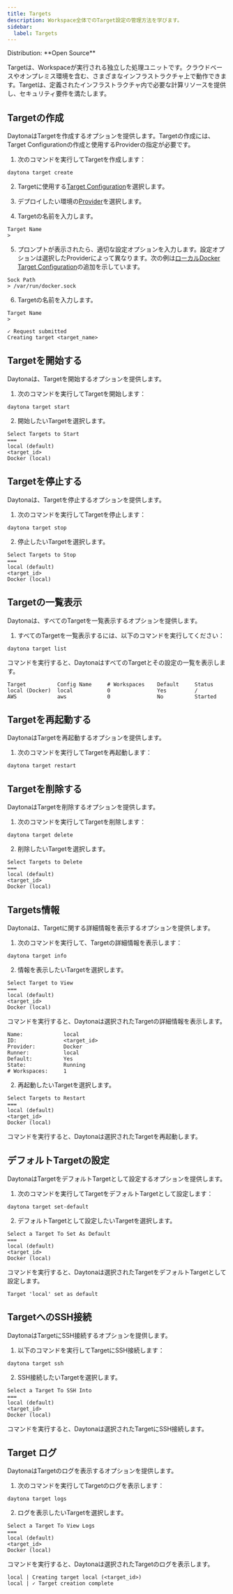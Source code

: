 ```yaml
---
title: Targets
description: Workspace全体でのTarget設定の管理方法を学びます。
sidebar:
  label: Targets
---
```



<Label>
  Distribution: **Open Source**
</Label>

Targetは、Workspaceが実行される独立した処理ユニットです。クラウドベースやオンプレミス環境を含む、さまざまなインフラストラクチャ上で動作できます。Targetは、定義されたインフラストラクチャ内で必要な計算リソースを提供し、セキュリティ要件を満たします。

## Targetの作成

DaytonaはTargetを作成するオプションを提供します。Targetの作成には、Target Configurationの作成と使用するProviderの指定が必要です。

1. 次のコマンドを実行してTargetを作成します：

```shell
daytona target create
```

2. Targetに使用する[Target Configuration](/docs/ja/configuration/target-config)を選択します。

3. デプロイしたい環境の[Provider](/docs/ja/configuration/providers)を選択します。

4. Targetの名前を入力します。

```text
Target Name
>
```

5. プロンプトが表示されたら、適切な設定オプションを入力します。設定オプションは選択したProviderによって異なります。次の例は[ローカルDocker Target Configuration](/docs/ja/configuration/target-config#docker-local)の追加を示しています。

```text
Sock Path
> /var/run/docker.sock
```

6. Targetの名前を入力します。

```text
Target Name
>
```

```text
✓ Request submitted
Creating target <target_name>
```

## Targetを開始する

Daytonaは、Targetを開始するオプションを提供します。

1. 次のコマンドを実行してTargetを開始します：

```shell
daytona target start
```

2. 開始したいTargetを選択します。

```text
Select Targets to Start
===
local (default)
<target_id>
Docker (local)
```

## Targetを停止する

Daytonaは、Targetを停止するオプションを提供します。

1. 次のコマンドを実行してTargetを停止します：

```shell
daytona target stop
```

2. 停止したいTargetを選択します。

```text
Select Targets to Stop
===
local (default)
<target_id>
Docker (local)
```

## Targetの一覧表示

Daytonaは、すべてのTargetを一覧表示するオプションを提供します。

1. すべてのTargetを一覧表示するには、以下のコマンドを実行してください：

```shell
daytona target list
```

コマンドを実行すると、DaytonaはすべてのTargetとその設定の一覧を表示します。

```text
Target          Config Name     # Workspaces    Default     Status
local (Docker)  local           0               Yes         /
AWS             aws             0               No          Started
```

## Targetを再起動する

DaytonaはTargetを再起動するオプションを提供します。

1. 次のコマンドを実行してTargetを再起動します：

```shell
daytona target restart
```

## Targetを削除する

DaytonaはTargetを削除するオプションを提供します。

1. 次のコマンドを実行してTargetを削除します：

```shell
daytona target delete
```

2. 削除したいTargetを選択します。

```text
Select Targets to Delete
===
local (default)
<target_id>
Docker (local)
```

## Targets情報

Daytonaは、Targetに関する詳細情報を表示するオプションを提供します。

1. 次のコマンドを実行して、Targetの詳細情報を表示します：

```shell
daytona target info
```

2. 情報を表示したいTargetを選択します。

```text
Select Target to View
===
local (default)
<target_id>
Docker (local)
```

コマンドを実行すると、Daytonaは選択されたTargetの詳細情報を表示します。

```text
Name:             local
ID:               <target_id>
Provider:         Docker
Runner:           local
Default:          Yes
State:            Running
# Workspaces:     1
```

2. 再起動したいTargetを選択します。

```text
Select Targets to Restart
===
local (default)
<target_id>
Docker (local)
```

コマンドを実行すると、Daytonaは選択されたTargetを再起動します。

## デフォルトTargetの設定

DaytonaはTargetをデフォルトTargetとして設定するオプションを提供します。

1. 次のコマンドを実行してTargetをデフォルトTargetとして設定します：

```shell
daytona target set-default
```

2. デフォルトTargetとして設定したいTargetを選択します。

```text
Select a Target To Set As Default
===
local (default)
<target_id>
Docker (local)
```

コマンドを実行すると、Daytonaは選択されたTargetをデフォルトTargetとして設定します。

```text
Target 'local' set as default
```

## TargetへのSSH接続

DaytonaはTargetにSSH接続するオプションを提供します。

1. 以下のコマンドを実行してTargetにSSH接続します：

```shell
daytona target ssh
```

2. SSH接続したいTargetを選択します。

```text
Select a Target To SSH Into
===
local (default)
<target_id>
Docker (local)
```

コマンドを実行すると、Daytonaは選択されたTargetにSSH接続します。

## Target ログ

DaytonaはTargetのログを表示するオプションを提供します。

1. 次のコマンドを実行してTargetのログを表示します：

```shell
daytona target logs
```

2. ログを表示したいTargetを選択します。

```text
Select a Target To View Logs
===
local (default)
<target_id>
Docker (local)
```

コマンドを実行すると、Daytonaは選択されたTargetのログを表示します。

```text
local | Creating target local (<target_id>)
local | ✓ Target creation complete
```
